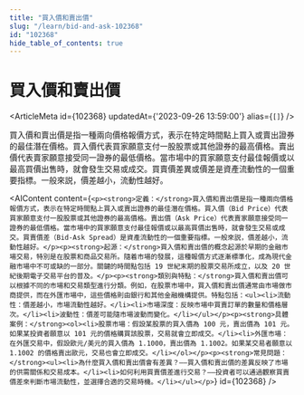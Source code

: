 ```yaml
---
title: "買入價和賣出價"
slug: "/learn/bid-and-ask-102368"
id: "102368"
hide_table_of_contents: true
---
```



# 買入價和賣出價

<ArticleMeta id={102368} updatedAt={'2023-09-26 13:59:00'} alias={`[]`} />
<div className='border-solid border-b border-t-0 my-4 border-[var(--ifm-color-gray-300)]' />

買入價和賣出價是指一種兩向價格報價方式，表示在特定時間點上買入或賣出證券的最佳潛在價格。買入價代表買家願意支付一股股票或其他證券的最高價格。賣出價代表賣家願意接受同一證券的最低價格。當市場中的買家願意支付最佳報價或以最高買價出售時，就會發生交易或成交。買賣價差異或價差是資產流動性的一個重要指標。一般來説，價差越小，流動性越好。

<AIContent content={`<p><strong>定義：</strong>買入價和賣出價是指一種兩向價格報價方式，表示在特定時間點上買入或賣出證券的最佳潛在價格。買入價（Bid Price）代表買家願意支付一股股票或其他證券的最高價格。賣出價（Ask Price）代表賣家願意接受同一證券的最低價格。當市場中的買家願意支付最佳報價或以最高買價出售時，就會發生交易或成交。買賣價差（Bid-Ask Spread）是資產流動性的一個重要指標。一般來説，價差越小，流動性越好。</p><p><strong>起源：</strong>買入價和賣出價的概念起源於早期的金融市場交易，特別是在股票和商品交易所。隨着市場的發展，這種報價方式逐漸標準化，成為現代金融市場中不可或缺的一部分。關鍵的時間點包括 19 世紀末期的股票交易所成立，以及 20 世紀後期電子交易平台的普及。</p><p><strong>類別與特點：</strong>買入價和賣出價可以根據不同的市場和交易類型進行分類。例如，在股票市場中，買入價和賣出價通常由市場做市商提供，而在外匯市場中，這些價格則由銀行和其他金融機構提供。特點包括：<ul><li>流動性：價差越小，市場流動性越好。</li><li>市場深度：反映市場中買賣訂單的數量和價格層次。</li><li>波動性：價差可能隨市場波動而變化。</li></ul></p><p><strong>具體案例：</strong><ol><li>股票市場：假設某股票的買入價為 100 元，賣出價為 101 元。如果某投資者願意以 101 元的價格購買該股票，交易就會立即成交。</li><li>外匯市場：在外匯交易中，假設歐元/美元的買入價為 1.1000，賣出價為 1.1002。如果某交易者願意以 1.1002 的價格賣出歐元，交易也會立即成交。</li></ol></p><p><strong>常見問題：</strong><ul><li>為什麼買入價和賣出價會有差異？——買入價和賣出價的差異反映了市場的供需關係和交易成本。</li><li>如何利用買賣價差進行交易？——投資者可以通過觀察買賣價差來判斷市場流動性，並選擇合適的交易時機。</li></ul></p>`} id={102368} />
